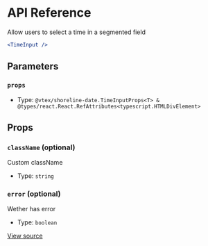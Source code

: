 # API Reference

Allow users to select a time in a segmented field

```jsx
<TimeInput />
```

## Parameters

### `props`

- Type: `@vtex/shoreline-date.TimeInputProps<T> & @types/react.React.RefAttributes<typescript.HTMLDivElement>`

## Props

### `className` (optional)

Custom className

- Type: `string`

### `error` (optional)

Wether has error

- Type: `boolean`

[View source](https://github.com/vtex/shoreline/blob/0ed0a3d44/packages/date/src/time-input/time-input.tsx#L24)
